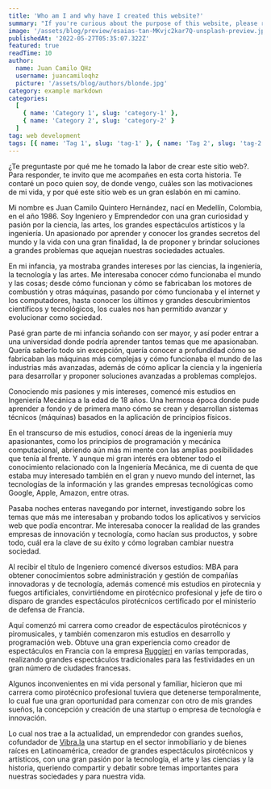 ```yaml
---
title: 'Who am I and why have I created this website?'
summary: "If you're curious about the purpose of this website, please read this article where I explain why I created this website, and where do I want to go with this project."
image: '/assets/blog/preview/esaias-tan-MKvjc2kar7Q-unsplash-preview.jpg'
publishedAt: '2022-05-27T05:35:07.322Z'
featured: true
readTime: 10
author:
  name: Juan Camilo QHz
  username: juancamiloqhz
  picture: '/assets/blog/authors/blonde.jpg'
category: example markdown
categories:
  [
    { name: 'Category 1', slug: 'category-1' },
    { name: 'Category 2', slug: 'category-2' }
  ]
tag: web development
tags: [{ name: 'Tag 1', slug: 'tag-1' }, { name: 'Tag 2', slug: 'tag-2' }]
---
```


¿Te preguntaste por qué me he tomado la labor de crear este sitio web?. Para responder, te invito que me acompañes en esta corta historia. Te contaré un poco quien soy, de donde vengo, cuáles son las motivaciones de mi vida, y por qué este sitio web es un gran eslabón en mi camino.

Mi nombre es Juan Camilo Quintero Hernández, nací en Medellín, Colombia, en el año 1986. Soy Ingeniero y Emprendedor con una gran curiosidad y pasión por la ciencia, las artes, los grandes espectáculos artísticos y la ingeniería. Un apasionado por aprender y conocer los grandes secretos del mundo y la vida con una gran finalidad, la de proponer y brindar soluciones a grandes problemas que aquejan nuestras sociedades actuales.

En mi infancia, ya mostraba grandes intereses por las ciencias, la ingeniería, la tecnología y las artes. Me interesaba conocer cómo funcionaba el mundo y las cosas; desde cómo funcionan y cómo se fabricaban los motores de combustión y otras máquinas, pasando por cómo funcionaba y el internet y los computadores, hasta conocer los últimos y grandes descubrimientos científicos y tecnológicos, los cuales nos han permitido avanzar y evolucionar como sociedad.

Pasé gran parte de mi infancia soñando con ser mayor, y así poder entrar a una universidad donde podría aprender tantos temas que me apasionaban. Quería saberlo todo sin excepción, quería conocer a profundidad cómo se fabricaban las máquinas más complejas y cómo funcionaba el mundo de las industrias más avanzadas, además de cómo aplicar la ciencia y la ingeniería para desarrollar y proponer soluciones avanzadas a problemas complejos.

Conociendo mis pasiones y mis intereses, comencé mis estudios en Ingeniería Mecánica a la edad de 18 años. Una hermosa época donde pude aprender a fondo y de primera mano cómo se crean y desarrollan sistemas técnicos (máquinas) basados en la aplicación de principios físicos.

En el transcurso de mis estudios, conocí áreas de la ingeniería muy apasionantes, como los principios de programación y mecánica computacional, abriendo aún más mi mente con las amplias posibilidades que tenía al frente. Y aunque mi gran interés era obtener todo el conocimiento relacionado con la Ingeniería Mecánica, me di cuenta de que estaba muy interesado también en el gran y nuevo mundo del internet, las tecnologías de la información y las grandes empresas tecnológicas como Google, Apple, Amazon, entre otras.

Pasaba noches enteras navegando por internet, investigando sobre los temas que más me interesaban y probando todos los aplicativos y servicios web que podía encontrar. Me interesaba conocer la realidad de las grandes empresas de innovación y tecnología, como hacían sus productos, y sobre todo, cuál era la clave de su éxito y cómo lograban cambiar nuestra sociedad.

Al recibir el título de Ingeniero comencé diversos estudios: MBA para obtener conocimientos sobre administración y gestión de compañías innovadoras y de tecnología, además comencé mis estudios en pirotecnia y fuegos artificiales, convirtiéndome en pirotécnico profesional y jefe de tiro o disparo de grandes espectáculos pirotécnicos certificado por el ministerio de defensa de Francia.

Aquí comenzó mi carrera como creador de espectáculos pirotécnicos y piromusicales, y también comenzaron mis estudios en desarrollo y programación web. Obtuve una gran experiencia como creador de espectáculos en Francia con la empresa [Ruggieri](https://ruggieri.fr) en varias temporadas, realizando grandes espectáculos tradicionales para las festividades en un gran número de ciudades francesas.

Algunos inconvenientes en mi vida personal y familiar, hicieron que mi carrera como pirotécnico profesional tuviera que detenerse temporalmente, lo cual fue una gran oportunidad para comenzar con otro de mis grandes sueños, la concepción y creación de una startup o empresa de tecnología e innovación.

Lo cual nos trae a la actualidad, un emprendedor con grandes sueños, cofundador de [Vibra.la](https://vibra.la) una startup en el sector inmobiliario y de bienes raíces en Latinoamérica, creador de grandes espectáculos pirotécnicos y artísticos, con una gran pasión por la tecnología, el arte y las ciencias y la historia, queriendo compartir y debatir sobre temas importantes para nuestras sociedades y para nuestra vida.
